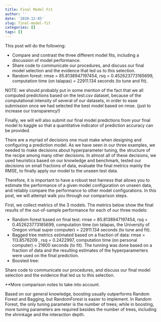 ```yaml
---
title: Final Model Fit
author: ''
date: '2020-12-05'
slug: final-model-fit
categories: []
tags: []
---
```


This post will do the following:

- Compare and contrast the three different model fits, including a discussion of model performance. 
- Share code to communicate our procedures, and discuss our final model selection and the evidence that led us to this selection.
- Random forest: rmse = 85.8138947197454, rsq = 0.452623773165699, computation time (on talapas) = 22911.134 seconds (to tune and fit).

NOTE: we should probably put in some mention of the fact that we all computed predictions based on the test.csv dataset, because of the computational intensity of several of our datasets, in order to ease submission once we had selected the best model based on rmse. (just to increase our transparency!)

Finally, we will will also submit our final model predictions from your final model to kaggle so that a quantitative indicator of prediction accuracy can be provided.



There are a myriad of decisions one must make when designing and configuring a prediction model. As we have seen in our three examples, we needed to make decisions about hyperparameter tuning, the structure of the recipe among many other decisions. In almost all of these decisions, we used heuristics based on our knowledge and benchmark, tested our decisions on small fractions of data, evaluate the final metrics mainly the RMSE, to finally apply our model to the unseen test data.  

Therefore, it is important to have a robust test harness that allows you to estimate the performance of a given model configuration on unseen data, and reliably compare the performance to other model configurations. In this post, we will attempt walk you through our comparison steps. 

First, we collect metrics of the 3 models. The metrics below show the final results of the out-of-sample performance for each of our three models:


* Random forest based on final test: rmse = 85.8138947197454, rsq = 0.452623773165699, computation time (on talapas, the University of Oregon virtual super computer) = 22911.134 seconds (to tune and fit).
* Bagged tree metrics estimated based on a fraction of data: rmse = 113.8576209 , rsq = 0.2422997, computation time (on personal computer) = 21600 seconds (to fit). The tunning was done based on a fraction of data and the resulting estimates of the hyperparamerters were used on the final prediction. 
* Boosted tree: 

Share code to communicate our procedures, and discuss our final model selection and the evidence that led us to this selection.


**More comparison notes to take into account. 

Based on our general knowledge, boosting usually outperforms Random Forest and Bagging, but RandomForest is easier to implement. In Random Forest, the only tuning parameter is the number of trees; while in boosting, more tuning parameters are required besides the number of trees, including the shrinkage and the interaction depth.



